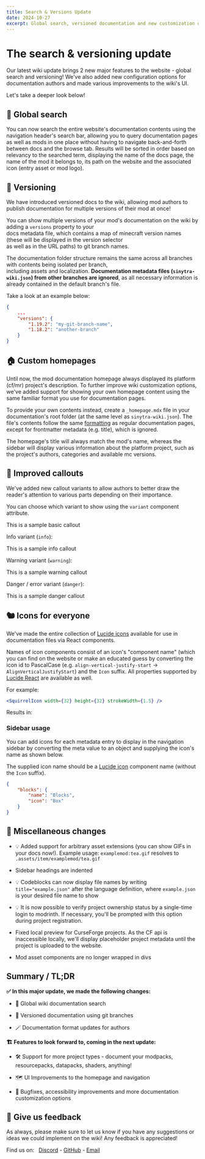 ```yaml
---
title: Search & Versions Update
date: 2024-10-27
excerpt: Global search, versioned documentation and new customization options!
---
```


# The search & versioning update

Our latest wiki update brings 2 new major features to the website - global search and versioning! We've also added new
configuration options for documentation authors and made various improvements to the wiki's UI.

Let's take a deeper look below!

## 🔎 Global search

You can now search the entire website's documentation contents using the navigation header's search bar, allowing you to
query documentation pages as well as mods in one place without having to navigate back-and-forth between docs and the
browse tab. Results will be sorted in order based on relevancy to the searched term, displaying the name of the docs
page, the name of the mod it belongs to, its path on the website and the associated icon (entry asset or mod logo).

## 🔖 Versioning

We have introduced versioned docs to the wiki, allowing mod authors to publish documentation for multiple versions of
their mod at once!

You can show multiple versions of your mod's documentation on the wiki by adding a `versions` property to your  
docs metadata file, which contains a map of minecraft version names (these will be displayed in the version selector  
as well as in the URL paths) to git branch names.

The documentation folder structure remains the same across all branches with contents being isolated per branch,  
including assets and localization. **Documentation metadata files (`sinytra-wiki.json`) from other branches are
ignored**, as all necessary information is already contained in the default branch's file.

Take a look at an example below:

```json title="sinytra-wiki.json"
{
    ...
    "versions": {
        "1.19.2": "my-git-branch-name",
        "1.18.2": "another-branch"
    }
}
```

## 🏠 Custom homepages

Until now, the mod documentation homepage always displayed its platform (cf/mr) project's description. To further
improve wiki customization options, we've added support for showing your own homepage content using the same familiar
format you use for documentation pages.

To provide your own contents instead, create a `_homepage.mdx` file in your documentation's root folder
(at the same level as `sinytra-wiki.json`). The file's contents follow the same [formatting](./format) as regular
documentation pages, except for frontmatter metadata (e.g. title), which is ignored.

The homepage's title will always match the mod's name, whereas the sidebar will display various information about the
platform project, such as the project's authors, categories and available mc versions.

## 🚀 Improved callouts

We've added new callout variants to allow authors to better draw the reader's attention to various parts depending
on their importance.

You can choose which variant to show using the `variant` component attribute.

<Callout>This is a sample basic callout</Callout>

Info variant (`info`):

<Callout variant="info">This is a sample info callout</Callout>

Warning variant (`warning`):

<Callout variant="warning">This is a sample warning callout</Callout>

Danger / error variant (`danger`):

<Callout variant="danger">This is a sample danger callout</Callout>

## 🐿️ Icons for everyone

We've made the entire collection of [Lucide icons](https://lucide.dev/icons/) available for use in documentation files
via React components.

Names of icon components consist of an icon's "component name" (which you can find on the website or make an educated
guess by converting the icon id to PascalCase (e.g. `align-vertical-justify-start` -> `AlignVerticalJustifyStart`)
and the `Icon` suffix. All properties supported by [Lucide React](https://lucide.dev/guide/packages/lucide-react) are
available as well.

For example:

```jsx
<SquirrelIcon width={32} height={32} strokeWidth={1.5} />
```

Results in:

<SquirrelIcon width={32} height={32} strokeWidth={1.5} />

### Sidebar usage

You can add icons for each metadata entry to display in the navigation sidebar by converting the meta value to an object
and supplying the icon's name as shown below.

The supplied icon name should be a [Lucide icon](https://lucide.dev/icons/) component name (without the `Icon` suffix).

```json title="_meta.json"
{
    "blocks": {
        "name": "Blocks",
        "icon": "Box"
    }
}
```

## 🔧 Miscellaneous changes

- 💡 Added support for arbitrary asset extensions (you can show GIFs in your docs now!).
  Example usage: `examplemod:tea.gif` resolves to `.assets/item/examplemod/tea.gif`

- Sidebar headings are indented

- 💡 Codeblocks can now display file names by writing `title="example.json"` after the language definition, where
  `example.json` is your desired file name to show

- 💡 It is now possible to verify project ownership status by a single-time login to modrinth. If necessary, you'll be
  prompted with this option during project registration.

- Fixed local preview for CurseForge projects. As the CF api is inaccessible locally, we'll display placeholder project
metadata until the project is uploaded to the website.

- Mod asset components are no longer wrapped in divs

## Summary / TL;DR

**✅ In this major update, we made the following changes:**

- 🔎 Global wiki documentation search

- 🔖 Versioned documentation using git branches

- 🪄 Documentation format updates for authors

**🏗️ Features to look forward to, coming in the next update:**

- 🛠️ Support for more project types - document your modpacks, resourcepacks, datapacks, shaders, anything!

- 🗺️ UI Improvements to the homepage and navigation

- 🐛 Bugfixes, accessibility improvements and more documentation customization options

## 🤝 Give us feedback

As always, please make sure to let us know if you have any suggestions or ideas we could implement on the wiki!
Any feedback is appreciated!

Find us on: &nbsp; [Discord](https://discord.sinytra.org) - [GitHub](https://github.com/Sinytra/Wiki) - [Email](mailto:contact@moddedmc.org)
